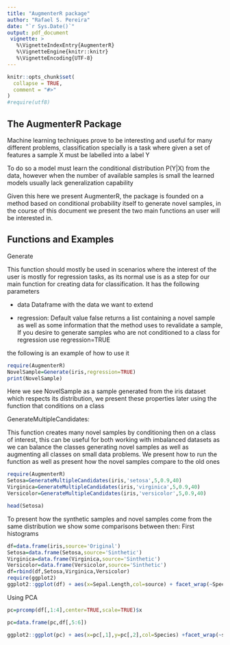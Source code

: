 ```yaml
---
title: "AugmenterR package"
author: "Rafael S. Pereira"
date: "`r Sys.Date()`"
output: pdf_document
 vignette: >
   %\VignetteIndexEntry{AugmenterR} 
   %\VignetteEngine{knitr::knitr}
   %\VignetteEncoding{UTF-8}
---
```


```r
knitr::opts_chunk$set(
  collapse = TRUE,
  comment = "#>"
)
#require(utf8)
```


## The AugmenterR Package

Machine learning techniques prove to be interesting and useful for many different problems, classification specially is a task where given a set of features a sample X must be labelled into a label Y

To do so a model must learn the conditional distribution P(Y|X) from the data, however when the number of available samples is small the learned models usually lack generalization capability

Given this here we present AugmenterR, the package is founded on a method based on conditional probability itself to generate novel samples, in the course of this document we present the two main functions an user will be interested in.


## Functions and Examples

Generate



This function should mostly be used in scenarios where the interest of the user is mostly for regression tasks, as its normal use is as a step for our main function for creating data for classification. It has the following parameters


- data Dataframe with the data we want to extend

- regression: Default value false returns a list containing a novel sample as well as some information that the method uses to revalidate a sample, If you desire to generate samples who are not conditioned to a class for regression use regression=TRUE



the following is an example of how to use it
```r
require(AugmenterR)
NovelSample=Generate(iris,regression=TRUE)
print(NovelSample)
```
Here we see NovelSample as a sample generated from the iris dataset which respects its distribution, we present these properties later using the function that conditions on a class


GenerateMultipleCandidates:


This function creates many novel samples by conditioning then on a class of interest, this can be useful for both working with imbalanced datasets as we can balance the classes generating novel samples as well as augmenting all classes on small data problems. We present how to run the function as well as present how the novel samples compare to the old ones


```r
require(AugmenterR)
Setosa=GenerateMultipleCandidates(iris,'setosa',5,0.9,40)
Virginica=GenerateMultipleCandidates(iris,'virginica',5,0.9,40)
Versicolor=GenerateMultipleCandidates(iris,'versicolor',5,0.9,40)

head(Setosa)
```

To present how the synthetic samples and novel samples come from the same distribution we show some comparisons between then: First histograms

```r
df=data.frame(iris,source='Original')
Setosa=data.frame(Setosa,source='Sinthetic')
Virginica=data.frame(Virginica,source='Sinthetic')
Versicolor=data.frame(Versicolor,source='Sinthetic')
df=rbind(df,Setosa,Virginica,Versicolor)
require(ggplot2)
ggplot2::ggplot(df) + aes(x=Sepal.Length,col=source) + facet_wrap(~Species) + geom_histogram(aes(y=..density..) )
```

Using PCA

```r
pc=prcomp(df[,1:4],center=TRUE,scale=TRUE)$x

pc=data.frame(pc,df[,5:6])

ggplot2::ggplot(pc) + aes(x=pc[,1],y=pc[,2],col=Species) +facet_wrap(~source) + labs(x='First Component',y='Second Component') + geom_point()
```


